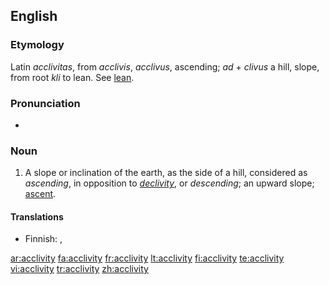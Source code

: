==English==

===Etymology===
Latin ''acclivitas'', from ''acclivis'', ''acclivus'', ascending; ''ad'' + ''clivus'' a hill, slope, from root ''kli'' to lean. See [[lean]].

===Pronunciation===
*{{IPA|/əˈklɪvɪtɪ/}}

===Noun===
{{infl|en|noun|plural|[[acclivities]]}} 

#A slope or inclination of the earth, as the side of a hill, considered as ''ascending'', in opposition to ''[[declivity]]'', or ''descending''; an upward slope; [[ascent]].

====Translations====
{{trans-top|upward slope}}
* Finnish: {{t-|fi|ylämäki}}, {{t+|fi|nousu}}
{{trans-mid}}
{{trans-bottom}}

[[ar:acclivity]]
[[fa:acclivity]]
[[fr:acclivity]]
[[lt:acclivity]]
[[fi:acclivity]]
[[te:acclivity]]
[[vi:acclivity]]
[[tr:acclivity]]
[[zh:acclivity]]